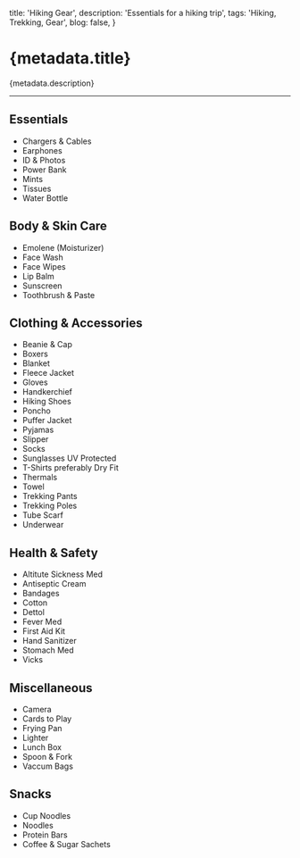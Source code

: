 
  title: 'Hiking Gear',
  description: 'Essentials for a hiking trip',
  tags: 'Hiking, Trekking, Gear',
  blog: false,
}

# {metadata.title}

{metadata.description}

---

## Essentials

- Chargers & Cables
- Earphones
- ID & Photos
- Power Bank
- Mints
- Tissues
- Water Bottle

## Body & Skin Care

- Emolene (Moisturizer)
- Face Wash
- Face Wipes
- Lip Balm
- Sunscreen
- Toothbrush & Paste

## Clothing & Accessories

- Beanie & Cap
- Boxers
- Blanket
- Fleece Jacket
- Gloves
- Handkerchief
- Hiking Shoes
- Poncho
- Puffer Jacket
- Pyjamas
- Slipper
- Socks
- Sunglasses UV Protected
- T-Shirts preferably Dry Fit
- Thermals
- Towel
- Trekking Pants
- Trekking Poles
- Tube Scarf
- Underwear

## Health & Safety

- Altitute Sickness Med
- Antiseptic Cream
- Bandages
- Cotton
- Dettol
- Fever Med
- First Aid Kit
- Hand Sanitizer
- Stomach Med
- Vicks

## Miscellaneous

- Camera
- Cards to Play
- Frying Pan
- Lighter
- Lunch Box
- Spoon & Fork
- Vaccum Bags

## Snacks

- Cup Noodles
- Noodles
- Protein Bars
- Coffee & Sugar Sachets

